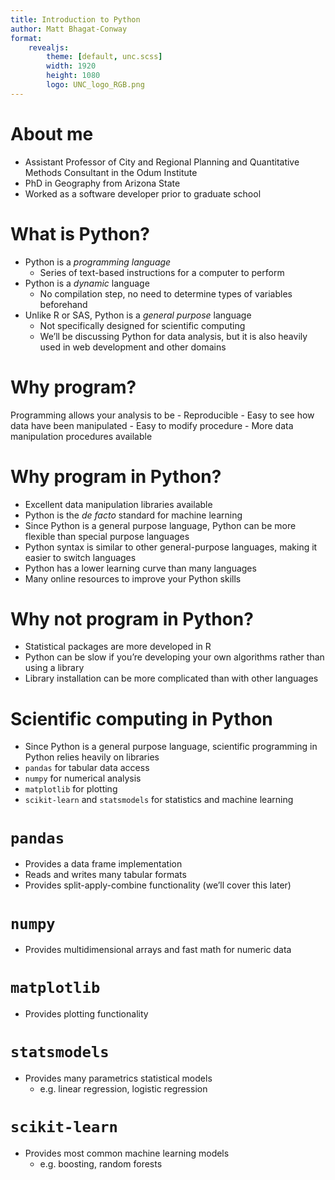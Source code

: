 ```yaml
---
title: Introduction to Python
author: Matt Bhagat-Conway
format:
    revealjs:
        theme: [default, unc.scss]
        width: 1920
        height: 1080
        logo: UNC_logo_RGB.png
---
```


# About me

- Assistant Professor of City and Regional Planning and Quantitative Methods Consultant in the Odum Institute
- PhD in Geography from Arizona State
- Worked as a software developer prior to graduate school

# What is Python?

::: {.incremental}
- Python is a _programming language_
    - Series of text-based instructions for a computer to perform
- Python is a _dynamic_ language
    - No compilation step, no need to determine types of variables beforehand
- Unlike R or SAS, Python is a _general purpose_ language
    - Not specifically designed for scientific computing
    - We'll be discussing Python for data analysis, but it is also heavily used in web development and other domains
:::

# Why program?

Programming allows your analysis to be 
- Reproducible
- Easy to see how data have been manipulated
- Easy to modify procedure
- More data manipulation procedures available

# Why program in Python?

- Excellent data manipulation libraries available
- Python is the _de facto_ standard for machine learning
- Since Python is a general purpose language, Python can be more flexible than special purpose languages
- Python syntax is similar to other general-purpose languages, making it easier to switch languages
- Python has a lower learning curve than many languages
- Many online resources to improve your Python skills

# Why not program in Python?

- Statistical packages are more developed in R
- Python can be slow if you're developing your own algorithms rather than using a library
- Library installation can be more complicated than with other languages

# Scientific computing in Python

- Since Python is a general purpose language, scientific programming in Python relies heavily on libraries
- `pandas` for tabular data access
- `numpy` for numerical analysis
- `matplotlib` for plotting
- `scikit-learn` and `statsmodels` for statistics and machine learning

# `pandas`

- Provides a data frame implementation
- Reads and writes many tabular formats
- Provides split-apply-combine functionality (we'll cover this later)

# `numpy`

- Provides multidimensional arrays and fast math for numeric data

# `matplotlib`

- Provides plotting functionality

# `statsmodels`

- Provides many parametrics statistical models
    - e.g. linear regression, logistic regression

# `scikit-learn`

- Provides most common machine learning models
    - e.g. boosting, random forests


